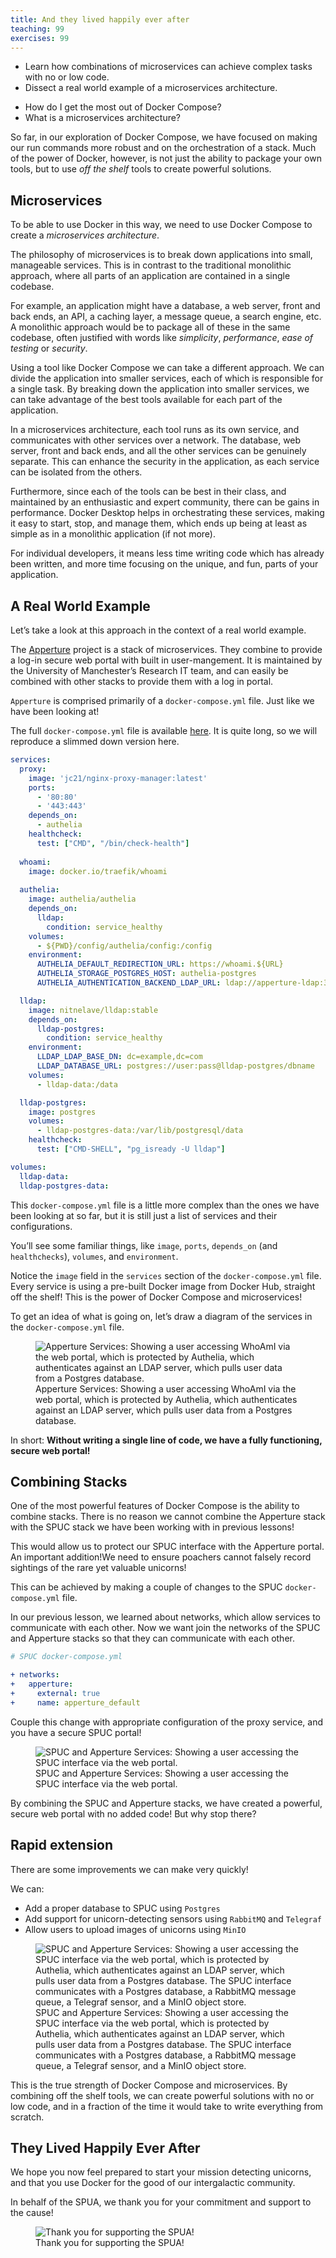 ```yaml
---
title: And they lived happily ever after
teaching: 99
exercises: 99
---
```


::::::::::::::::::::::::::::::::::::::::::::::::::: objectives
- Learn how combinations of microservices can achieve complex tasks with no or low code.
- Dissect a real world example of a microservices architecture.
::::::::::::::::::::::::::::::::::::::::::::::::::::::::::::::
::::::::::::::::::::::::::::::::::::::::::::::::::: questions
- How do I get the most out of Docker Compose?
- What is a microservices architecture?
::::::::::::::::::::::::::::::::::::::::::::::::::::::::::::::

So far, in our exploration of Docker Compose, we have focused on making our run commands more robust and on the orchestration of a stack.
Much of the power of Docker, however, is not just the ability to package your own tools, but to use *off the shelf* tools to create powerful solutions.

## Microservices

To be able to use Docker in this way, we need to use Docker Compose to create a *microservices architecture*.

The philosophy of microservices is to break down applications into small, manageable services.
This is in contrast to the traditional monolithic approach, where all parts of an application are contained in a single codebase.

For example, an application might have a database, a web server, front and back ends, an API, a caching layer, a message queue, a search engine, etc.
A monolithic approach would be to package all of these in the same codebase, often justified with words like *simplicity*, *performance*, *ease of testing* or *security*.

Using a tool like Docker Compose we can take a different approach.
We can divide the application into smaller services, each of which is responsible for a single task.
By breaking down the application into smaller services, we can take advantage of the best tools available for each part of the application.

In a microservices architecture, each tool runs as its own service, and communicates with other services over a network.
The database, web server, front and back ends, and all the other services can be genuinely separate.
This can enhance the security in the application, as each service can be isolated from the others.

Furthermore, since each of the tools can be best in their class, and maintained by an enthusiastic and expert community, there can be gains in performance.
Docker Desktop helps in orchestrating these services, making it easy to start, stop, and manage them, which ends up being at least as simple as in a monolithic application (if not more).

For individual developers, it means less time writing code which has already been written, and more time focusing on the unique, and fun, parts of your application.

## A Real World Example

Let's take a look at this approach in the context of a real world example.

The [Apperture](https://github.com/UoMResearchIT/apperture) project is a stack of microservices.
They combine to provide a log-in secure web portal with built in user-mangement.
It is maintained by the University of Manchester's Research IT team, and can easily be combined with other stacks to provide them with a log in portal.

`Apperture` is comprised primarily of a `docker-compose.yml` file.
Just like we have been looking at!

The full `docker-compose.yml` file is available [here](https://raw.githubusercontent.com/UoMResearchIT/apperture/refs/heads/main/docker-compose.yml).
It is quite long, so we will reproduce a slimmed down version here.

```yml
services:
  proxy:
    image: 'jc21/nginx-proxy-manager:latest'
    ports:
      - '80:80'
      - '443:443'
    depends_on:
      - authelia
    healthcheck:
      test: ["CMD", "/bin/check-health"]
        
  whoami:
    image: docker.io/traefik/whoami
      
  authelia:
    image: authelia/authelia
    depends_on:
      lldap:
        condition: service_healthy
    volumes:
      - ${PWD}/config/authelia/config:/config
    environment:
      AUTHELIA_DEFAULT_REDIRECTION_URL: https://whoami.${URL}
      AUTHELIA_STORAGE_POSTGRES_HOST: authelia-postgres
      AUTHELIA_AUTHENTICATION_BACKEND_LDAP_URL: ldap://apperture-ldap:3890

  lldap:
    image: nitnelave/lldap:stable
    depends_on:
      lldap-postgres:
        condition: service_healthy
    environment:
      LLDAP_LDAP_BASE_DN: dc=example,dc=com
      LLDAP_DATABASE_URL: postgres://user:pass@lldap-postgres/dbname
    volumes:
      - lldap-data:/data

  lldap-postgres:
    image: postgres
    volumes:
      - lldap-postgres-data:/var/lib/postgresql/data
    healthcheck:
      test: ["CMD-SHELL", "pg_isready -U lldap"]

volumes:
  lldap-data:
  lldap-postgres-data:
```

This `docker-compose.yml` file is a little more complex than the ones we have been looking at so far, but it is still just a list of services and their configurations.

You'll see some familiar things, like `image`, `ports`, `depends_on` (and `healthchecks`), `volumes`, and `environment`.

Notice the `image` field in the `services` section of the `docker-compose.yml` file.
Every service is using a pre-built Docker image from Docker Hub, straight off the shelf!
This is the power of Docker Compose and microservices!

To get an idea of what is going on, let's draw a diagram of the services in the `docker-compose.yml` file.

![Apperture Services: Showing a user accessing WhoAmI via the web portal, which is protected by Authelia, which authenticates against an LDAP server, which pulls user data from a Postgres database.](fig/docker_compose_apperture.png)

In short:
**Without writing a single line of code, we have a fully functioning, secure web portal!**

## Combining Stacks

One of the most powerful features of Docker Compose is the ability to combine stacks.
There is no reason we cannot combine the Apperture stack with the SPUC stack we have been working with in previous lessons!

This would allow us to protect our SPUC interface with the Apperture portal.
An important addition!We need to ensure poachers cannot falsely record sightings of the rare yet valuable unicorns!

This can be achieved by making a couple of changes to the SPUC `docker-compose.yml` file.

In our previous lesson, we learned about networks, which allow services to communicate with each other.
Now we want join the networks of the SPUC and Apperture stacks so that they can communicate with each other.

```yml
# SPUC docker-compose.yml

+ networks:
+   apperture:
+     external: true
+     name: apperture_default
```

Couple this change with appropriate configuration of the proxy service, and you have a secure SPUC portal!

![SPUC and Apperture Services: Showing a user accessing the SPUC interface via the web portal.](fig/docker_compose_spuc.png)

By combining the SPUC and Apperture stacks, we have created a powerful, secure web portal with no added code!
But why stop there?

## Rapid extension

There are some improvements we can make very quickly!

We can:

* Add a proper database to SPUC using `Postgres`
* Add support for unicorn-detecting sensors using `RabbitMQ` and `Telegraf`
* Allow users to upload images of unicorns using `MinIO`

![SPUC and Apperture Services: Showing a user accessing the SPUC interface via the web portal, which is protected by Authelia, which authenticates against an LDAP server, which pulls user data from a Postgres database. The SPUC interface communicates with a Postgres database, a RabbitMQ message queue, a Telegraf sensor, and a MinIO object store.](fig/docker_compose_full.png)

This is the true strength of Docker Compose and microservices.
By combining off the shelf tools, we can create powerful solutions with no or low code,
and in a fraction of the time it would take to write everything from scratch.

## They Lived Happily Ever After

We hope you now feel prepared to start your mission detecting unicorns,
and that you use Docker for the good of our intergalactic community.

In behalf of the SPUA, we thank you for your commitment and support to the cause!

![Thank you for supporting the SPUA!](fig/SPUA/space_purple_unicorn_2.png)

